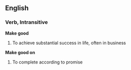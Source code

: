 ==English==
===Verb, Intransitive===
'''Make good'''
#To achieve substantial success in life, often in business

'''Make good on'''
#To complete according to promise